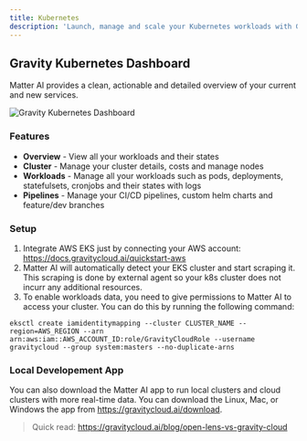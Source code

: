 ```yaml
---
title: Kubernetes
description: 'Launch, manage and scale your Kubernetes workloads with Gravity Stack'
---
```


## Gravity Kubernetes Dashboard
Matter AI provides a clean, actionable and detailed overview of your current and new services.

<img
    className="block"
    src="https://res.cloudinary.com/dor5uewzz/image/upload/v1729341041/public/kubernetes_kf4qlj.png"
    alt="Gravity Kubernetes Dashboard"
/>

### Features

- **Overview** - View all your workloads and their states
- **Cluster** - Manage your cluster details, costs and manage nodes
- **Workloads** - Manage all your workloads such as pods, deployments, statefulsets, cronjobs and their states with logs
- **Pipelines** - Manage your CI/CD pipelines, custom helm charts and feature/dev branches

### Setup
1. Integrate AWS EKS just by connecting your AWS account: https://docs.gravitycloud.ai/quickstart-aws
2. Matter AI will automatically detect your EKS cluster and start scraping it. This scraping is done by external agent so your k8s cluster does not incurr any additional resources.
3. To enable workloads data, you need to give permissions to Matter AI to access your cluster. You can do this by running the following command:
```
eksctl create iamidentitymapping --cluster CLUSTER_NAME --region=AWS_REGION --arn arn:aws:iam::AWS_ACCOUNT_ID:role/GravityCloudRole --username gravitycloud --group system:masters --no-duplicate-arns
```

### Local Developement App
You can also download the Matter AI app to run local clusters and cloud clusters with more real-time data. You can download the Linux, Mac, or Windows the app from https://gravitycloud.ai/download.

> Quick read: https://gravitycloud.ai/blog/open-lens-vs-gravity-cloud